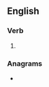 ==English==

===Verb===
{{head|en|verb form}}

# {{en-third-person singular of|brattle}}

===Anagrams===
* {{anagrams|en|a=abelrstt|Barletts|Bartelts|Talberts|battlers|blatters}}